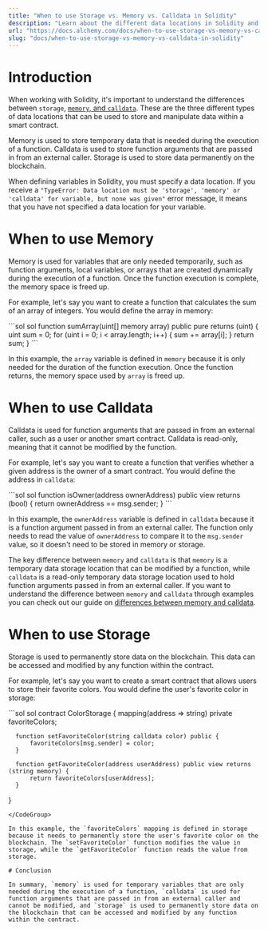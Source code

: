 ```yaml
---
title: "When to use Storage vs. Memory vs. Calldata in Solidity"
description: "Learn about the different data locations in Solidity and when to them"
url: "https://docs.alchemy.com/docs/when-to-use-storage-vs-memory-vs-calldata-in-solidity"
slug: "docs/when-to-use-storage-vs-memory-vs-calldata-in-solidity"
---
```


# Introduction

When working with Solidity, it's important to understand the differences between `storage`, [`memory`, and `calldata`](/docs/what-is-the-difference-between-memory-and-calldata-in-solidity). These are the three different types of data locations that can be used to store and manipulate data within a smart contract.

Memory is used to store temporary data that is needed during the execution of a function. Calldata is used to store function arguments that are passed in from an external caller. Storage is used to store data permanently on the blockchain.

When defining variables in Solidity, you must specify a data location. If you receive a `"TypeError: Data location must be 'storage', 'memory' or 'calldata' for variable, but none was given"` error message, it means that you have not specified a data location for your variable.

# When to use Memory

Memory is used for variables that are only needed temporarily, such as function arguments, local variables, or arrays that are created dynamically during the execution of a function. Once the function execution is complete, the memory space is freed up.

For example, let's say you want to create a function that calculates the sum of an array of integers. You would define the array in memory:

<CodeGroup>
  ```sol sol
  function sumArray(uint[] memory array) public pure returns (uint) {
      uint sum = 0;
      for (uint i = 0; i < array.length; i++) {
          sum += array[i];
      }
      return sum;
  }
  ```
</CodeGroup>

In this example, the `array` variable is defined in `memory` because it is only needed for the duration of the function execution. Once the function returns, the memory space used by `array` is freed up.

# When to use Calldata

Calldata is used for function arguments that are passed in from an external caller, such as a user or another smart contract. Calldata is read-only, meaning that it cannot be modified by the function.

For example, let's say you want to create a function that verifies whether a given address is the owner of a smart contract. You would define the address in `calldata`:

<CodeGroup>
  ```sol sol
  function isOwner(address ownerAddress) public view returns (bool) {
      return ownerAddress == msg.sender;
  }
  ```
</CodeGroup>

In this example, the `ownerAddress` variable is defined in `calldata` because it is a function argument passed in from an external caller. The function only needs to read the value of `ownerAddress` to compare it to the `msg.sender` value, so it doesn't need to be stored in memory or storage.

The key difference between `memory` and `calldata` is that `memory` is a temporary data storage location that can be modified by a function, while `calldata` is a read-only temporary data storage location used to hold function arguments passed in from an external caller. If you want to understand the difference between `memory` and `calldata` through examples you can check out our guide on [differences between memory and calldata](/docs/what-is-the-difference-between-memory-and-calldata-in-solidity).

# When to use Storage

Storage is used to permanently store data on the blockchain. This data can be accessed and modified by any function within the contract.

For example, let's say you want to create a smart contract that allows users to store their favorite colors. You would define the user's favorite color in storage:

<CodeGroup>
  ```sol sol
  contract ColorStorage {
      mapping(address => string) private favoriteColors;
      
      function setFavoriteColor(string calldata color) public {
          favoriteColors[msg.sender] = color;
      }
      
      function getFavoriteColor(address userAddress) public view returns (string memory) {
          return favoriteColors[userAddress];
      }
  }
  ```
</CodeGroup>

In this example, the `favoriteColors` mapping is defined in storage because it needs to permanently store the user's favorite color on the blockchain. The `setFavoriteColor` function modifies the value in storage, while the `getFavoriteColor` function reads the value from storage.

# Conclusion

In summary, `memory` is used for temporary variables that are only needed during the execution of a function, `calldata` is used for function arguments that are passed in from an external caller and cannot be modified, and `storage` is used to permanently store data on the blockchain that can be accessed and modified by any function within the contract.
